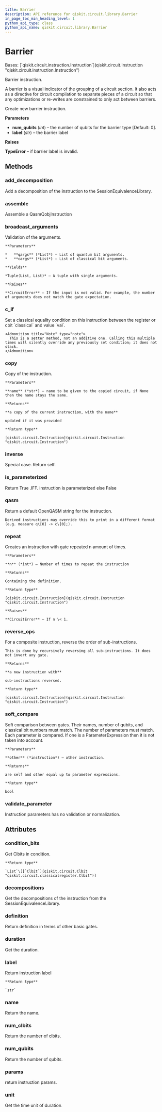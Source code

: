 ```yaml
---
title: Barrier
description: API reference for qiskit.circuit.library.Barrier
in_page_toc_min_heading_level: 1
python_api_type: class
python_api_name: qiskit.circuit.library.Barrier
---
```


# Barrier

<Class id="qiskit.circuit.library.Barrier" isDedicatedPage={true} github="https://github.com/qiskit/qiskit/tree/stable/0.23/qiskit/circuit/barrier.py" signature="Barrier(num_qubits, label=None)" modifiers="class">
  Bases: [`qiskit.circuit.instruction.Instruction`](qiskit.circuit.Instruction "qiskit.circuit.instruction.Instruction")

  Barrier instruction.

  A barrier is a visual indicator of the grouping of a circuit section. It also acts as a directive for circuit compilation to separate pieces of a circuit so that any optimizations or re-writes are constrained to only act between barriers.

  Create new barrier instruction.

  **Parameters**

  *   **num\_qubits** (*int*) – the number of qubits for the barrier type \[Default: 0].
  *   **label** (*str*) – the barrier label

  **Raises**

  **TypeError** – if barrier label is invalid.

  ## Methods

  ### add\_decomposition

  <Function id="qiskit.circuit.library.Barrier.add_decomposition" signature="Barrier.add_decomposition(decomposition)">
    Add a decomposition of the instruction to the SessionEquivalenceLibrary.
  </Function>

  ### assemble

  <Function id="qiskit.circuit.library.Barrier.assemble" signature="Barrier.assemble()">
    Assemble a QasmQobjInstruction
  </Function>

  ### broadcast\_arguments

  <Function id="qiskit.circuit.library.Barrier.broadcast_arguments" signature="Barrier.broadcast_arguments(qargs, cargs)">
    Validation of the arguments.

    **Parameters**

    *   **qargs** (*List*) – List of quantum bit arguments.
    *   **cargs** (*List*) – List of classical bit arguments.

    **Yields**

    *Tuple(List, List)* – A tuple with single arguments.

    **Raises**

    **CircuitError** – If the input is not valid. For example, the number of arguments does not match the gate expectation.
  </Function>

  ### c\_if

  <Function id="qiskit.circuit.library.Barrier.c_if" signature="Barrier.c_if(classical, val)">
    Set a classical equality condition on this instruction between the register or cbit `classical` and value `val`.

    <Admonition title="Note" type="note">
      This is a setter method, not an additive one. Calling this multiple times will silently override any previously set condition; it does not stack.
    </Admonition>
  </Function>

  ### copy

  <Function id="qiskit.circuit.library.Barrier.copy" signature="Barrier.copy(name=None)">
    Copy of the instruction.

    **Parameters**

    **name** (*str*) – name to be given to the copied circuit, if None then the name stays the same.

    **Returns**

    **a copy of the current instruction, with the name**

    updated if it was provided

    **Return type**

    [qiskit.circuit.Instruction](qiskit.circuit.Instruction "qiskit.circuit.Instruction")
  </Function>

  ### inverse

  <Function id="qiskit.circuit.library.Barrier.inverse" signature="Barrier.inverse()">
    Special case. Return self.
  </Function>

  ### is\_parameterized

  <Function id="qiskit.circuit.library.Barrier.is_parameterized" signature="Barrier.is_parameterized()">
    Return True .IFF. instruction is parameterized else False
  </Function>

  ### qasm

  <Function id="qiskit.circuit.library.Barrier.qasm" signature="Barrier.qasm()">
    Return a default OpenQASM string for the instruction.

    Derived instructions may override this to print in a different format (e.g. measure q\[0] -> c\[0];).
  </Function>

  ### repeat

  <Function id="qiskit.circuit.library.Barrier.repeat" signature="Barrier.repeat(n)">
    Creates an instruction with gate repeated n amount of times.

    **Parameters**

    **n** (*int*) – Number of times to repeat the instruction

    **Returns**

    Containing the definition.

    **Return type**

    [qiskit.circuit.Instruction](qiskit.circuit.Instruction "qiskit.circuit.Instruction")

    **Raises**

    **CircuitError** – If n \< 1.
  </Function>

  ### reverse\_ops

  <Function id="qiskit.circuit.library.Barrier.reverse_ops" signature="Barrier.reverse_ops()">
    For a composite instruction, reverse the order of sub-instructions.

    This is done by recursively reversing all sub-instructions. It does not invert any gate.

    **Returns**

    **a new instruction with**

    sub-instructions reversed.

    **Return type**

    [qiskit.circuit.Instruction](qiskit.circuit.Instruction "qiskit.circuit.Instruction")
  </Function>

  ### soft\_compare

  <Function id="qiskit.circuit.library.Barrier.soft_compare" signature="Barrier.soft_compare(other)">
    Soft comparison between gates. Their names, number of qubits, and classical bit numbers must match. The number of parameters must match. Each parameter is compared. If one is a ParameterExpression then it is not taken into account.

    **Parameters**

    **other** (*instruction*) – other instruction.

    **Returns**

    are self and other equal up to parameter expressions.

    **Return type**

    bool
  </Function>

  ### validate\_parameter

  <Function id="qiskit.circuit.library.Barrier.validate_parameter" signature="Barrier.validate_parameter(parameter)">
    Instruction parameters has no validation or normalization.
  </Function>

  ## Attributes

  ### condition\_bits

  <Attribute id="qiskit.circuit.library.Barrier.condition_bits">
    Get Clbits in condition.

    **Return type**

    `List`\[[`Clbit`](qiskit.circuit.Clbit "qiskit.circuit.classicalregister.Clbit")]
  </Attribute>

  ### decompositions

  <Attribute id="qiskit.circuit.library.Barrier.decompositions">
    Get the decompositions of the instruction from the SessionEquivalenceLibrary.
  </Attribute>

  ### definition

  <Attribute id="qiskit.circuit.library.Barrier.definition">
    Return definition in terms of other basic gates.
  </Attribute>

  ### duration

  <Attribute id="qiskit.circuit.library.Barrier.duration">
    Get the duration.
  </Attribute>

  ### label

  <Attribute id="qiskit.circuit.library.Barrier.label">
    Return instruction label

    **Return type**

    `str`
  </Attribute>

  ### name

  <Attribute id="qiskit.circuit.library.Barrier.name">
    Return the name.
  </Attribute>

  ### num\_clbits

  <Attribute id="qiskit.circuit.library.Barrier.num_clbits">
    Return the number of clbits.
  </Attribute>

  ### num\_qubits

  <Attribute id="qiskit.circuit.library.Barrier.num_qubits">
    Return the number of qubits.
  </Attribute>

  ### params

  <Attribute id="qiskit.circuit.library.Barrier.params">
    return instruction params.
  </Attribute>

  ### unit

  <Attribute id="qiskit.circuit.library.Barrier.unit">
    Get the time unit of duration.
  </Attribute>
</Class>

